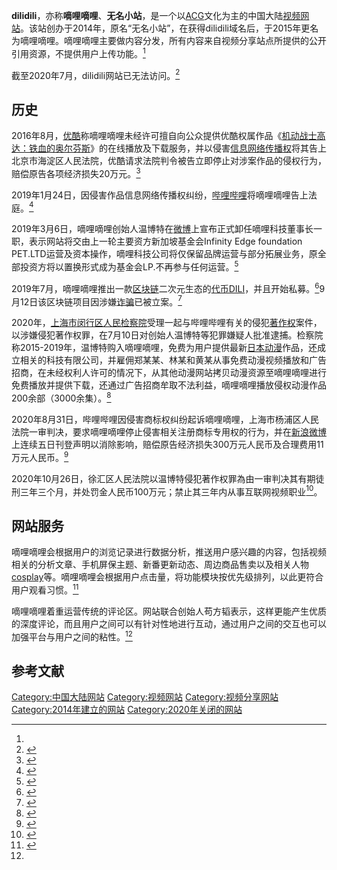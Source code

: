{{小写标题}}
'''dilidili'''，亦称'''嘀哩嘀哩'''、'''无名小站'''，是一个以[[ACG|ACG]]文化为主的中国大陆[[视频网站|视频网站]]。该站创办于2014年，原名“无名小站”，在获得dilidili域名后，于2015年更名为嘀哩嘀哩。嘀哩嘀哩主要做内容分发，所有内容来自视频分享站点所提供的公开引用资源，不提供用户上传功能。<ref name=lieyunwang></ref>

截至2020年7月，dilidili网站已无法访问。<ref>{{cite web |author1=快科技 |title=碰瓷B站 嘀哩嘀哩创始人被捕 别再傻傻分不清了 |url=https://tech.sina.com.cn/roll/2020-07-16/doc-iivhvpwx5718215.shtml |website=新浪科技 |accessdate=2022-04-04 |date=2020-07-16}}</ref>

==历史==

2016年8月，[[优酷|优酷]]称嘀哩嘀哩未经许可擅自向公众提供优酷权属作品《[[機動戰士GUNDAM_鐵血的孤兒|机动战士高达：铁血的奥尔芬斯]]》的在线播放及下载服务，并以侵害[[信息网络传播权|信息网络传播权]]将其告上北京市海淀区人民法院，优酷请求法院判令被告立即停止对涉案作品的侵权行为，赔偿原告各项经济损失20万元。<ref>{{Cite web|url=https://www.sohu.com/a/109677382_119674|title=优酷网对嘀哩嘀哩网展开诉讼维权|website=搜狐|date=2016-08-09|accessdate=2020-07-17|archive-date=2020-07-17|archive-url=https://web.archive.org/web/20200717050941/https://www.sohu.com/a/109677382_119674|dead-url=no}}</ref>

2019年1月24日，因侵害作品信息网络传播权纠纷，[[哔哩哔哩|哔哩哔哩]]将嘀哩嘀哩告上法庭。<ref>{{Cite web|url=http://www.265g.com/news/gamenews/907680.html|title=B站状告D站 2019年1月24日开庭审理|website=265g|date=2019-01-09|accessdate=2020-07-17|archive-date=2020-07-18|archive-url=https://web.archive.org/web/20200718102154/http://www.265g.com/news/gamenews/907680.html|dead-url=no}}</ref>

2019年3月6日，嘀哩嘀哩创始人温博特在[[新浪微博|微博]]上宣布正式卸任嘀哩科技董事长一职，表示网站将交由上一轮主要资方新加坡基金会Infinity Edge foundation PET.LTD运营及资本操作，嘀哩科技公司将仅保留品牌运营与部分拓展业务，原全部投资方将以置换形式成为基金会LP.不再参与任何运营。<ref>{{Cite web|url=https://new.qq.com/omn/20190319/20190319A03GNB.html|title=B站挑战者：无广告、更新及时、不收费|website=腾讯|date=2019-03-19|accessdate=2020-07-17|archive-date=2020-07-17|archive-url=https://web.archive.org/web/20200717045123/https://new.qq.com/omn/20190319/20190319A03GNB.html|dead-url=no}}</ref>

2019年7月，嘀哩嘀哩推出一款[[区块链|区块链]]二次元生态的[[代币|代币]]DILI，并且开始私募。<ref>{{Cite web|url=https://xw.qq.com/cmsid/20200716A0Q48200|title=D站创始人被逮捕 其融资5.2亿元的区块链项目DILI已趋于归零|website=腾讯|date=2019-09-12|accessdate=2020-07-17|archive-date=2020-07-17|archive-url=https://web.archive.org/web/20200717061521/https://xw.qq.com/cmsid/20200716A0Q48200|dead-url=no}}</ref>9月12日该区块链项目因涉嫌[[诈骗|诈骗]]已被立案。<ref>{{Cite web|url=http://cn.dailyeconomic.com/roll/2019/09/12/78948.html|title=区块链项目D站筹款5.2亿 创始人涉嫌诈骗已被立案|website=每日财经|date=2020-07-16|accessdate=2020-07-17|archive-date=2020-07-17|archive-url=https://web.archive.org/web/20200717054528/http://cn.dailyeconomic.com/roll/2019/09/12/78948.html|dead-url=yes}}</ref>

2020年，[[上海市|上海市]][[闵行区|闵行区]][[人民检察院|人民检察院]]受理一起与哔哩哔哩有关的侵犯[[著作权|著作权]]案件，以涉嫌侵犯著作权罪，在7月10日对创始人温博特等犯罪嫌疑人批准逮捕。检察院称2015-2019年，温博特购入嘀哩嘀哩，免费为用户提供最新[[日本动漫|日本动漫]]作品，还成立相关的科技有限公司，并雇佣郑某某、林某和黄某从事免费动漫视频播放和广告招商，在未经权利人许可的情况下，从其他动漫网站拷贝动漫资源至嘀哩嘀哩进行免费播放并提供下载，还通过广告招商牟取不法利益，嘀哩嘀哩播放侵权动漫作品200余部（3000余集）。<ref>{{Cite web|url=http://ent.sina.com.cn/v/m/2020-07-16/doc-iivhuipn3281492.shtml|title=B站挑战者：无广告、更新及时、不收费|website=腾讯|date=2020-07-16|accessdate=2020-07-17|archive-date=2020-07-18|archive-url=https://web.archive.org/web/20200718223319/http://ent.sina.com.cn/v/m/2020-07-16/doc-iivhuipn3281492.shtml|dead-url=no}}</ref>

2020年8月31日，哔哩哔哩因侵害商标权纠纷起诉嘀哩嘀哩，上海市杨浦区人民法院一审判决，要求嘀哩嘀哩停止侵害相关注册商标专用权的行为，并在[[新浪微博|新浪微博]]上连续五日刊登声明以消除影响，赔偿原告经济损失300万元人民币及合理费用11万元人民币。<ref>{{Cite web|url=https://www.thepaper.cn/newsDetail_forward_9308521|title=bilibili告了dilidili！判赔3000000元！|website=澎湃新闻|date=2020-09-23}}</ref>

2020年10月26日，徐汇区人民法院以温博特侵犯著作权罪為由一审判决其有期徒刑三年三个月，并处罚金人民币100万元；禁止其三年内从事互联网视频职业<ref>{{cite news |title=D站创始人温博特获刑三年三个月 侵权传播六千余集作品 |url=http://sh.sina.com.cn/news/s/2020-11-26/detail-iiznezxs3847765.shtml}}</ref>。

==网站服务==
嘀哩嘀哩会根据用户的浏览记录进行数据分析，推送用户感兴趣的内容，包括视频相关的分析文章、手机屏保主题、新番更新动态、周边商品售卖以及相关人物[[cosplay|cosplay]]等。嘀哩嘀哩会根据用户点击量，将功能模块按优先级排列，以此更符合用户观看习惯。<ref name=lieyunwang>{{Cite web|url=https://www.lieyunwang.com/archives/286701|title=嘀哩嘀哩：垂直二次元领域，打造专注纯动漫播放的内容平台|website=猎云网|accessdate=2020-07-17|archive-date=2020-07-17|archive-url=https://web.archive.org/web/20200717075955/https://www.lieyunwang.com/archives/286701|dead-url=no}}</ref>

嘀哩嘀哩着重运营传统的评论区。网站联合创始人苟方韬表示，这样更能产生优质的深度评论，而且用户之间可以有针对性地进行互动，通过用户之间的交互也可以加强平台与用户之间的粘性。<ref name=lieyunwang></ref>
== 参考文献 ==
{{Reflist|30em}}

{{中国主要视频网}}

[[Category:中国大陆网站|Category:中国大陆网站]]
[[Category:视频网站|Category:视频网站]]
[[Category:视频分享网站|Category:视频分享网站]]
[[Category:2014年建立的网站|Category:2014年建立的网站]]
[[Category:2020年关闭的网站|Category:2020年关闭的网站]]